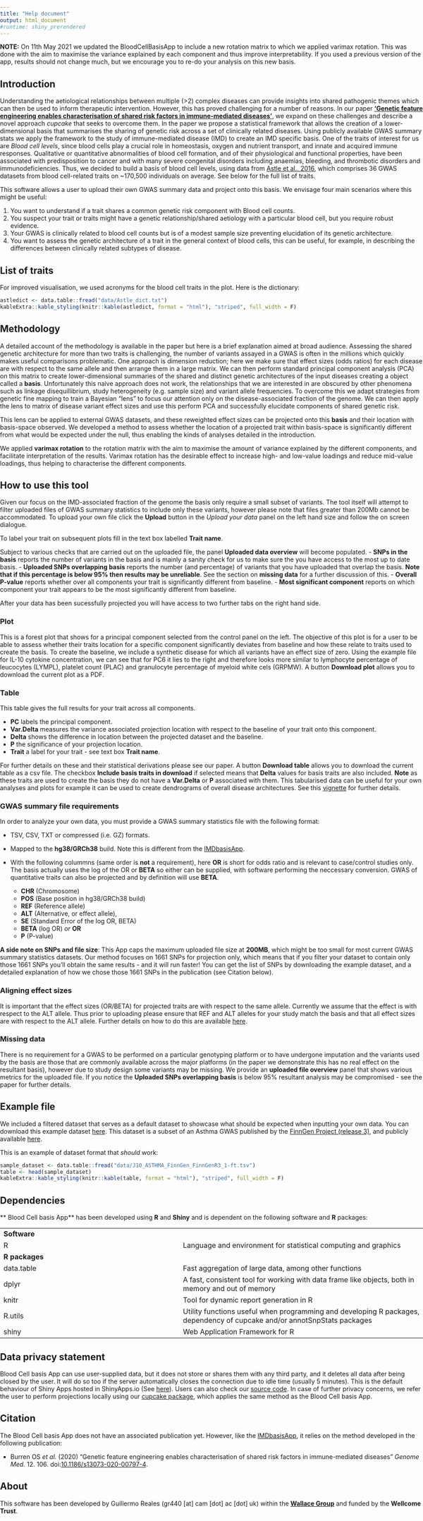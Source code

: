 ```yaml
---
title: "Help document"
output: html_document
#runtime: shiny_prerendered
---
```


[//]: # (This chunk is necessary to guarantee the app will rescale with different window sizes.)

<style type="text/css">
           body {          
           max-width:100%;
           padding:0;
           }
</style>

**NOTE:** On 11th May 2021 we updated the BloodCellBasisApp to include a new rotation matrix to which we applied varimax rotation. This was done with the aim to maximise the variance explained by each component and thus improve interpretability. If you used a previous version of the app, results should not change much, but we encourage you to re-do your analysis on this new basis.

##  Introduction

Understanding the aetiological relationships between multiple (>2) complex diseases can provide insights into shared pathogenic themes which can then be used to inform therapeutic intervention. However, this has proved challenging for a number of reasons. In our paper [**'Genetic feature engineering enables characterisation of shared risk factors in immune-mediated diseases'**](https://genomemedicine.biomedcentral.com/articles/10.1186/s13073-020-00797-4), we expand on these challenges and describe a novel approach *cupcake* that seeks to overcome them. In the paper we propose a statistical framework that allows the creation of a lower-dimensional basis that summarises the sharing of genetic risk across a set of clinically related diseases. Using publicly available GWAS summary stats we apply the framework to the study of immune-mediated disease (IMD) to create an IMD specific basis. 
One of the traits of interest for us are *Blood cell levels*, since blood cells play a crucial role in homeostasis, oxygen and nutrient transport, and innate and acquired immune responses. Qualitative or quantitative abnormalities of blood cell formation, and of their physiological and functional properties, have been associated with predisposition to cancer and with many severe congenital disorders including anaemias, bleeding, and thrombotic disorders and immunodeficiencies. 
Thus, we decided to build a basis of blood cell levels, using data from [Astle et al., 2016](https://doi.org/10.1016/j.cell.2016.10.042), which comprises 36 GWAS datasets from blood cell-related traits on ~170,500 individuals on average. See below for the full list of traits.


This software allows a user to upload their own GWAS summary data and project onto this basis. We envisage four main scenarios where this might be useful:

1. You want to understand if a trait shares a common genetic risk component with Blood cell counts.
2. You suspect your trait or traits might have a genetic relationship/shared aetiology with a particular blood cell, but you require robust evidence.
3. Your GWAS is clinically related to blood cell counts but is of a modest sample size preventing elucidation of its genetic architecture.
4. You want to assess the genetic architecture of a trait in the general context of blood cells, this can be useful, for example, in describing the differences between clinically related subtypes of disease.


## List of traits

For improved visualisation, we used acronyms for the blood cell traits in the plot. Here is the dictionary:

```r
astledict <- data.table::fread("data/Astle_dict.txt")
kableExtra::kable_styling(knitr::kable(astledict, format = "html"), "striped", full_width = F)
```



## Methodology

A  detailed account of the methodology is available in the paper but here is a brief explanation aimed at broad audience. Assessing the shared genetic architecture for more than two traits is challenging, the number of variants assayed in a GWAS is often in the millions which quickly makes useful comparisons problematic. One approach is dimension reduction; here we make sure that effect sizes (odds ratios) for each disease are with respect to the same allele and then arrange them in a large matrix. We can then perform standard principal component analysis (PCA) on this matrix to create lower-dimensional summaries of the shared and distinct genetic architectures of the input diseases creating a object called a **basis**. Unfortunately this naive approach does not work, the relationships that we are interested in are obscured by other phenomena such as linkage disequillibrium, study heterogeneity (e.g. sample size)  and variant allele frequencies. To overcome this we adapt strategies from genetic fine mapping to train a Bayesian "lens" to focus our attention only on the disease-associated fraction of the genome. We can then apply the lens to matrix of disease variant effect sizes and use this perform PCA and successfully elucidate components of shared genetic risk. 

This lens can be applied to external GWAS datasets, and these reweighted effect sizes can be projected onto this **basis** and their location with basis-space observed. We developed a method to assess whether the location of a projected trait within basis-space is significantly different from what would be expected under the null, thus enabling the kinds of analyses detailed in the introduction.  

We applied **varimax rotation** to the rotation matrix with the aim to maximise the amount of variance explained by the different components, and facilitate interpretation of the results. Varimax rotation has the desirable effect to increase high- and low-value loadings and reduce mid-value loadings, thus helping to characterise the different components.

## How to use this tool

Given our focus on the IMD-associated fraction of the genome the basis only require a small subset of variants. The tool itself will attempt to filter uploaded files of GWAS summary statistics to include only these variants, however please note that files greater than 200Mb cannot be accommodated. To upload your own file click the **Upload** button in the *Upload your data* panel on the left hand size and follow the on screen dialogue. 

<!-- To improve accuracy, we have now included the possibility to choose the broad ancestry group of the population that was used in your GWAS (**Select population** menu), and use different LD matrices, tailored to the following populations: Admixed American, African, East Asian, European, and South Asian. We computed such matrices using data from 1000 Genomes Project Phase III. See [here](https://www.internationalgenome.org/faq/which-populations-are-part-your-study/) for more details about specific populations used to generate the matrices. Note that LD matrices are used to calculate delta P-values and confidence intervals, so matrix choice should not affect projection itself. -->

To label your trait on subsequent plots fill in the text box labelled **Trait name**.

Subject to  various checks that are carried out on the uploaded file, the panel **Uploaded data overview** will become populated.
  - **SNPs in the basis** reports the number of variants in the basis and is mainly a sanity check for us to make sure the you have access to the most up to date basis. 
  - **Uploaded SNPs overlapping basis** reports the number (and percentage) of variants that you have uploaded that overlap the basis. **Note that if this percentage is below 95% then results may be unreliable**. See the section on **missing data** for a further discussion of this.
  - **Overall P-value** reports whether over all components your trait is significantly different from baseline.
  - **Most significant component** reports on which component your trait appears to be the most significantly different from baseline.

After your data has been sucessfully projected you will have access to two further tabs on the right hand side. 

### Plot

This is a forest plot that shows for a principal component selected from the control panel on the left. The objective of this plot is for a user to be able to assess whether their traits location for a specific component significantly deviates from baseline and how these relate to traits used to create the basis. To create the baseline, we include a synthetic disease for which all variants have an effect size of zero. Using the example file for IL-10 cytokine concentration, we can see that for PC6 it lies to the right and therefore looks more similar to lymphocyte percentage of leucocytes (LYMPL), platelet count (PLAC) and granulocyte percentage of myeloid white cels (GRPMW). A button **Download plot** allows you to download the current plot as a PDF.

### Table

This table gives the full results for your trait across all components. 

- **PC** labels the principal component.
- **Var.Delta** measures the variance associated projection location with respect to the baseline of your trait onto this component.
- **Delta** shows the difference in location between the projected dataset and the baseline.
- **P** the significance of your projection location.
- **Trait** a label for your trait - see text box **Trait name**. 

For further details on these and their statistical derivations please see our paper. A button **Download table** allows you to download the current table as a csv file. The checkbox **Include basis traits in download** if selected means that **Delta** values for basis traits are also included. **Note** as these traits are used to create the basis they do not have a **Var.Delta** or **P** associated with them. This tabularised data can be useful for your own analyses and plots for example it can be used to create dendrograms of overall disease architectures. See this [vignette](https://chr1swallace.github.io/cupcake/articles/create-basis.html) for further details.  


###  GWAS summary file requirements

In order to analyze your own data, you must provide a GWAS summary statistics file with the following format:

- TSV, CSV, TXT or compressed (i.e. GZ) formats.

- Mapped to the **hg38/GRCh38** build. Note this is different from the [IMDbasisApp](https://grealesm.shinyapps.io/IMDbasisApp/).

- With the following colummns (same order is **not** a requirement), here **OR** is short for odds ratio and is relevant to case/control studies only. The basis actually uses the log of the OR or **BETA** so either can be supplied, with software performing the neccessary conversion. GWAS of quantitative traits can also be projected and by definition will use **BETA**.
  
    - **CHR** (Chromosome)
    - **POS** (Base position in hg38/GRCh38 build)
    - **REF** (Reference allele)
    - **ALT** (Alternative, or effect allele), 
    - **SE** (Standard Error of the log OR, BETA)
    - **BETA** (log OR) *or* **OR**
    - **P** (P-value)
      
**A side note on SNPs and file size**: This App caps the maximum uploaded file size at **200MB**, which might be too small for most current GWAS summary statistics datasets. Our method focuses on 1661 SNPs for projection only, which means that if you filter your dataset to contain only those 1661 SNPs you'll obtain the same results - and it will run faster! 
You can get the list of SNPs by downloading the example dataset, and a detailed explanation of how we chose those 1661 SNPs in the publication (see Citation below).

### Aligning effect sizes 

It is important that the effect sizes (OR/BETA) for projected traits are with respect to the same allele. Currently we assume that the effect is with respect to the ALT allele. Thus prior to uploading please ensure that REF and ALT alleles for your study match the basis and that all effect sizes are with respect to the ALT allele. Further details on how to do this are available [here](https://chr1swallace.github.io/cupcake/articles/project-basis.html).

### Missing data

There is no requirement for a GWAS to be performed on a particular genotyping platform or to have undergone imputation and the variants used by the basis are those that are commonly available across the major platforms (in the paper we demonstrate this has no real effect on the resultant basis), however due to study design some variants may be missing. We provide an **uploaded file overview** panel that shows various metrics for the uploaded file. If you notice the **Uploaded SNPs overlapping basis** is below 95% resultant analysis may be compromised - see the paper for further details.      
  
## Example file

We included a filtered dataset that serves as a default dataset to showcase what should be expected when inputting your own data. You can download this example dataset [here](https://raw.githubusercontent.com/GRealesM/BloodCellBasisApp/master/data/J10_ASTHMA_FinnGen_FinnGenR3_1-ft.tsv).
This dataset is a subset of an Asthma GWAS published by the [FinnGen Project (release 3)](https://www.finngen.fi/en/access_results), and publicly available [here](https://storage.googleapis.com/finngen-public-data-r3/summary_stats/finngen_r3_J10_ASTHMA.gz).

This is an example of dataset format that *should* work:

```r
sample_dataset <- data.table::fread("data/J10_ASTHMA_FinnGen_FinnGenR3_1-ft.tsv")
table <- head(sample_dataset)
kableExtra::kable_styling(knitr::kable(table, format = "html"), "striped", full_width = F)
```


## Dependencies

** Blood Cell basis App** has been developed using **R** and **Shiny** and is dependent on the following software and **R** packages:

|  |   |
--- | ----
**Software**   | 
R  | Language and environment for statistical computing and graphics
**R packages** |
data.table | Fast aggregation of large data, among other functions
dplyr  | A fast, consistent tool for working with data frame like objects, both in memory and out of memory
knitr  | Tool for dynamic report generation in R
R.utils | Utility functions useful when programming and developing R packages, dependency of cupcake and/or annotSnpStats packages
shiny  | Web Application Framework for R

## Data privacy statement

Blood Cell basis App can use user-supplied data, but it does not store or shares them with any third party, and it deletes all data after being closed by the user. It will do so too if the server automatically closes the connection due to idle time (usually 5 minutes). This is the default behaviour of Shiny Apps hosted in ShinyApps.io (See [here](https://docs.rstudio.com/shinyapps.io/Storage.html)). Users can also check our [source code](https://github.com/GRealesM/IMDbasisApp).
In case of further privacy concerns, we refer the user to perform projections locally using our [cupcake package](https://github.com/ollyburren/cupcake), which applies the same method as the Blood Cell basis App.

## Citation

The Blood Cell basis App does not have an associated publication yet. However, like the [IMDbasisApp](https://grealesm.shinyapps.io/IMDbasisApp/), it relies on the method developed in the following publication:

- Burren OS *et al.* (2020) "Genetic feature engineering enables characterisation of shared risk factors in immune-mediated diseases" *Genome Med*. 12. 106. doi:[10.1186/s13073-020-00797-4](https://genomemedicine.biomedcentral.com/articles/10.1186/s13073-020-00797-4).


## About

This software has been developed by Guillermo Reales (gr440 [at] cam [dot] ac [dot] uk) within the  [**Wallace Group**](https://chr1swallace.github.io) and funded by the **Wellcome Trust**.